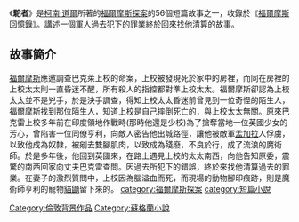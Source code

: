 {{infobox Book | 
| name            = 駝者
|  title_orig    = '''''''The Adventure of the Crooked Man'''
|image =
|   image_caption =
| author        = [[柯南·道爾|柯南·道爾]]
| country         = {{UK}}
| language        = [[英文|英文]]
| series          = 
|  genre         = [[短篇小說|短篇小說]]
|   release_date  = 1894年
}}
《'''駝者'''》是[[柯南·道爾|柯南·道爾]]所著的[[福爾摩斯探案|福爾摩斯探案]]的56個短篇故事之一，收錄於《[[福爾摩斯回憶錄|福爾摩斯回憶錄]]》。講述一個軍人過去犯下的罪業終於回來找他清算的故事。

==故事簡介==
[[福爾摩斯|福爾摩斯]]應邀調查巴克萊上校的命案，上校被發現死於家中的房裡，而同在房裡的上校太太則一直昏迷不醒，所有殺人的指控都對準上校太太。福爾摩斯卻認為上校太太並不是兇手，於是決手調查，得知上校太太昏迷前曾見到一位奇怪的陌生人，福爾摩斯找到那位陌生人，知道上校是自己摔倒死亡的，與上校太太無關。原來巴克雷上校多年前在印度領地作戰時(那時他還是少校)為了搶奪當地一位英國少女的芳心，曾陷害一位同僚亨利，向敵人密告他出城路徑，讓他被敵軍[[孟加拉|孟加拉]]人俘虜，以致他成為奴隸，被剜去雙腳肌肉，以致成為殘廢，不良於行，成了流浪的魔術師。於是多年後，他回到英國來，在路上遇見上校的太太南西，向他告知原委，震驚的南西回家向丈夫巴克雷查問。因過去所犯下的錯誤，終於來找他清算過去的罪業。在妻子的激烈質問中，上校因為腦溢血而死，而現場的動物腳印痕跡，則是魔術師亨利的寵物[[貓鼬|貓鼬]]留下來的。
{{福爾摩斯回憶錄}}
[[category:福爾摩斯探案|category:福爾摩斯探案]]
[[category:短篇小說|category:短篇小說]]
[[Category:倫敦背景作品|Category:倫敦背景作品]]
[[Category:蘇格蘭小說|Category:蘇格蘭小說]]